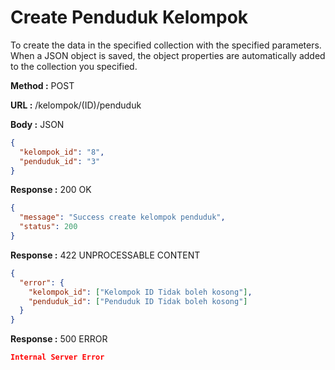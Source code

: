 
# Create Penduduk Kelompok

To create the data in the specified collection with the specified parameters.
When a JSON object is saved, the object properties are automatically added to the collection you specified.

**Method :** <Badge variant="success">POST</Badge>

**URL :** <Badge variant="dark">/kelompok/(ID)/penduduk</Badge>

**Body :** <Badge variant="purple">JSON</Badge>

```json
{
  "kelompok_id": "8",
  "penduduk_id": "3"
}
```

**Response :** <BadgeOutline variant="success">200 OK</BadgeOutline>

```json
{
  "message": "Success create kelompok penduduk",
  "status": 200
}
```

**Response :** <BadgeOutline variant="info">422 UNPROCESSABLE CONTENT</BadgeOutline>

```json
{
  "error": {
    "kelompok_id": ["Kelompok ID Tidak boleh kosong"],
    "penduduk_id": ["Penduduk ID Tidak boleh kosong"]
  }
}
```

**Response :** <BadgeOutline variant="danger">500 ERROR</BadgeOutline>

```json
Internal Server Error
```
